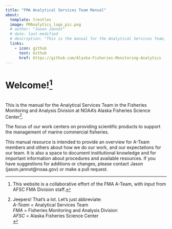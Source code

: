```yaml
---
title: "FMA Analytical Services Team Manual"
about:
  template: trestles
  image: FMAnalytics_logo_pic.png
  # author: "Jason Jannot"
  # date: last-modified
  # description: "This is the manual for the Analytical Services Team, Fisheries Monitoring and Analysis Division, Alaska Fisheries Sceince Center, NOAA Fisheries"
  links:
    - icon: github
      text: Github
      href: https://github.com/Alaska-Fisheries-Monitoring-Analytics
---
```

# Welcome![^1]


<br> This is the manual for the Analytical Services Team in the Fisheries Monitoring and Analysis Division at NOAA's Alaska Fisheries Science Center[^2].</br>

The focus of our work centers on providing scientific products to support the management of marine commercial fisheries.

This manual resource is intended to provide an overview for A-Team members and others about how we do our work, and our expectations for our team. It is also a space to document institutional knowledge and for important information about procedures and available resources. If you have suggestions for additions or changes, please contact Jason (jason.jannot\@noaa.gov) or make a pull request.


[^1]:This website is a collaborative effort of the FMA A-Team, with input from AFSC FMA Division staff.
[^2]:Jeepers! That's a lot.  Let's just abbreviate:
<br>   *A-Team* = Analytical Services Team    
   *FMA* = Fisheries Monitoring and Analysis Division    
   *AFSC* = Alaska Fisheries Science Center</br>
